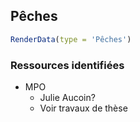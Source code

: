 ## Pêches

```r
RenderData(type = 'Pêches')
```

### Ressources identifiées

- MPO
  - Julie Aucoin?
  - Voir travaux de thèse
